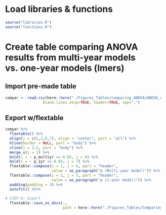 # Load libraries & functions
```r
source("libraries.R")
source("functions.R")
```

# Create table comparing ANOVA results from multi-year models vs. one-year models (lmers)
## Import pre-made table
```r
compar <- read.csv(here::here("./Figures_Tables/comparing_ANOVA/ANOVA_comparison_table.csv"),
                 blank.lines.skip=TRUE, header=TRUE, sep=",")
```

## Export w/flextable
```r
compar %>%
  flextable() %>%
  align(j = c(1,2,6,7), align = "center", part = "all") %>%
  hline(border = NULL, part = "body") %>%
  vline(j = 1:2, part = "body") %>%
  merge_v(j = 1) %>%
  bold(i = ~ p_multiyr <= 0.05, j = 6) %>%
  bold(i = ~ p_1yr <= 0.05, j = 7) %>%
  flextable::compose(i = 1, j = 6, part = "header",
                     value = as_paragraph("p (Multi-year model)")) %>%
  flextable::compose(i = 1, j = 7, part = "header",
                     value = as_paragraph("p (1-year model)")) %>%
  padding(padding = 3) %>%
  autofit() %T>%
  
# STEP 6: Export
  flextable::save_as_docx(.,
                          path = here::here("./Figures_Tables/Comparing_ANOVA/ANOVA_comparison_table_reproducible.docx"))
```

